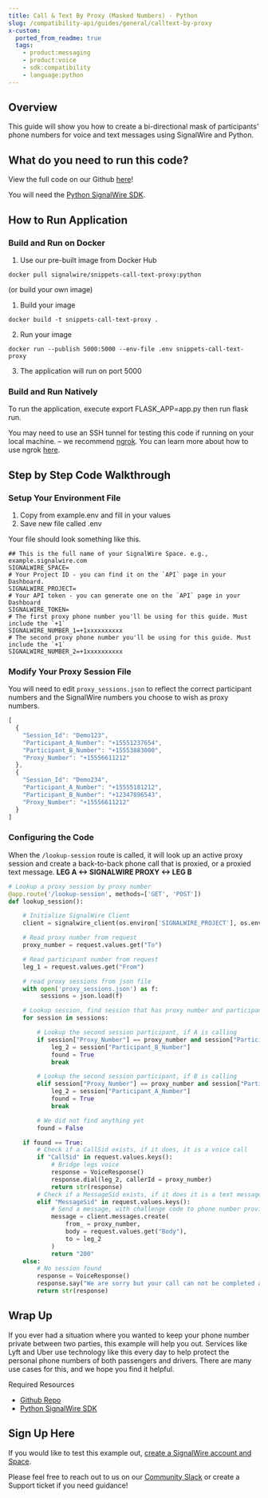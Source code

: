 ```yaml
---
title: Call & Text By Proxy (Masked Numbers) - Python
slug: /compatibility-api/guides/general/calltext-by-proxy
x-custom:
  ported_from_readme: true
  tags:
    - product:messaging
    - product:voice
    - sdk:compatibility
    - language:python
---
```



## Overview

This guide will show you how to create a bi-directional mask of participants' phone numbers for voice and text messages using SignalWire and Python. 

What do you need to run this code?
----------------------------------

View the full code on our Github [here](https://github.com/signalwire/snippets-call-text-by-proxy)!

You will need the [Python SignalWire SDK](/compatibility-api/sdks).

How to Run Application
----------------------

### Build and Run on Docker

1. Use our pre-built image from Docker Hub 

```
docker pull signalwire/snippets-call-text-proxy:python
```

(or build your own image)

1. Build your image

```
docker build -t snippets-call-text-proxy .
```

2. Run your image

```
docker run --publish 5000:5000 --env-file .env snippets-call-text-proxy
```

3. The application will run on port 5000

### Build and Run Natively

To run the application, execute export FLASK_APP=app.py then run flask run.

You may need to use an SSH tunnel for testing this code if running on your local machine. – we recommend [ngrok](https://ngrok.com/). You can learn more about how to use ngrok [here](/platform/basics/guides/technical-troubleshooting/how-to-test-webhooks-with-ngrok). 

Step by Step Code Walkthrough
-----------------------------

### Setup Your Environment File

1. Copy from example.env and fill in your values
2. Save new file called .env

Your file should look something like this.

```
## This is the full name of your SignalWire Space. e.g., example.signalwire.com
SIGNALWIRE_SPACE=
# Your Project ID - you can find it on the `API` page in your Dashboard.
SIGNALWIRE_PROJECT=
# Your API token - you can generate one on the `API` page in your Dashboard
SIGNALWIRE_TOKEN=
# The first proxy phone number you'll be using for this guide. Must include the `+1` 
SIGNALWIRE_NUMBER_1=+1xxxxxxxxxx
# The second proxy phone number you'll be using for this guide. Must include the `+1` 
SIGNALWIRE_NUMBER_2=+1xxxxxxxxxx
```

### Modify Your Proxy Session File

You will need to edit `proxy_sessions.json` to reflect the correct participant numbers and the SignalWire numbers you choose to wish as proxy numbers. 

```javascript
[
  {
    "Session_Id": "Demo123",
    "Participant_A_Number": "+15551237654",
    "Participant_B_Number": "+15553883000",
    "Proxy_Number": "+15556611212"
  },
  {
    "Session_Id": "Demo234",
    "Participant_A_Number": "+15555181212",
    "Participant_B_Number": "+12347896543",
    "Proxy_Number": "+15556611212"
  }
]

```

### Configuring the Code

When the `/lookup-session` route is called, it will look up an active proxy session and create a back-to-back phone call that is proxied, or a proxied text message.  **LEG A \<-> SIGNALWIRE PROXY \<-> LEG B** 

```python
# Lookup a proxy session by proxy number
@app.route('/lookup-session', methods=['GET', 'POST'])
def lookup_session():

    # Initialize SignalWire Client
    client = signalwire_client(os.environ['SIGNALWIRE_PROJECT'], os.environ['SIGNALWIRE_TOKEN'], signalwire_space_url = os.environ['SIGNALWIRE_SPACE'])

    # Read proxy number from request
    proxy_number = request.values.get("To")

    # Read participant number from request
    leg_1 = request.values.get("From")

    # read proxy sessions from json file
    with open('proxy_sessions.json') as f:
         sessions = json.load(f)

    # Lookup session, find session that has proxy number and participant that matches
    for session in sessions:

        # Lookup the second session participant, if A is calling
        if session["Proxy_Number"] == proxy_number and session["Participant_A_Number"] == leg_1:
            leg_2 = session["Participant_B_Number"]
            found = True
            break

        # Lookup the second session participant, if B is calling
        elif session["Proxy_Number"] == proxy_number and session["Participant_B_Number"] == leg_1:
            leg_2 = session["Participant_A_Number"]
            found = True
            break

        # We did not find anything yet
        found = False

    if found == True:
        # Check if a CallSid exists, if it does, it is a voice call
        if "CallSid" in request.values.keys():
            # Bridge legs voice
            response = VoiceResponse()
            response.dial(leg_2, callerId = proxy_number)
            return str(response)
        # Check if a MessageSid exists, if it does it is a text message
        elif "MessageSid" in request.values.keys():
            # Send a message, with challenge code to phone number provided.
            message = client.messages.create(
                from_ = proxy_number,
                body = request.values.get("Body"),
                to = leg_2
            )
            return "200"
    else:
        # No session found
        response = VoiceResponse()
        response.say("We are sorry but your call can not be completed at this time. Good Bye!")
        return str(response)
```

Wrap Up
-------

If you ever had a situation where you wanted to keep your phone number private between two parties, this example will help you out.  Services like Lyft and Uber use technology like this every day to help protect the personal phone numbers of both passengers and drivers.  There are many use cases for this, and we hope you find it helpful.

Required Resources

- [Github Repo](https://github.com/signalwire/snippets-call-text-by-proxy)
- [Python SignalWire SDK](/compatibility-api/sdks)

Sign Up Here
------------

If you would like to test this example out, [create a SignalWire account and Space](https://m.signalwire.com/signups/new?s=1).

Please feel free to reach out to us on our [Community Slack](https://signalwire.community/) or create a Support ticket if you need guidance!
